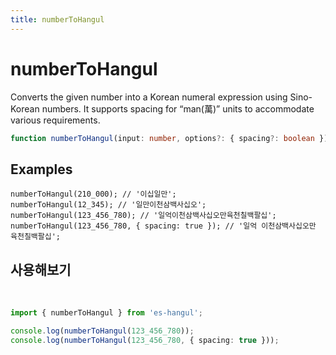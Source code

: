 ```yaml
---
title: numberToHangul
---
```



# numberToHangul

Converts the given number into a Korean numeral expression using Sino-Korean numbers.
It supports spacing for “man(萬)” units to accommodate various requirements.

```typescript
function numberToHangul(input: number, options?: { spacing?: boolean }): string;
```

## Examples

```tsx
numberToHangul(210_000); // '이십일만';
numberToHangul(12_345); // '일만이천삼백사십오';
numberToHangul(123_456_780); // '일억이천삼백사십오만육천칠백팔십';
numberToHangul(123_456_780, { spacing: true }); // '일억 이천삼백사십오만 육천칠백팔십';
```

## 사용해보기

<br />

<Sandpack>

```ts index.ts
import { numberToHangul } from 'es-hangul';

console.log(numberToHangul(123_456_780));
console.log(numberToHangul(123_456_780, { spacing: true }));
```

</Sandpack>
